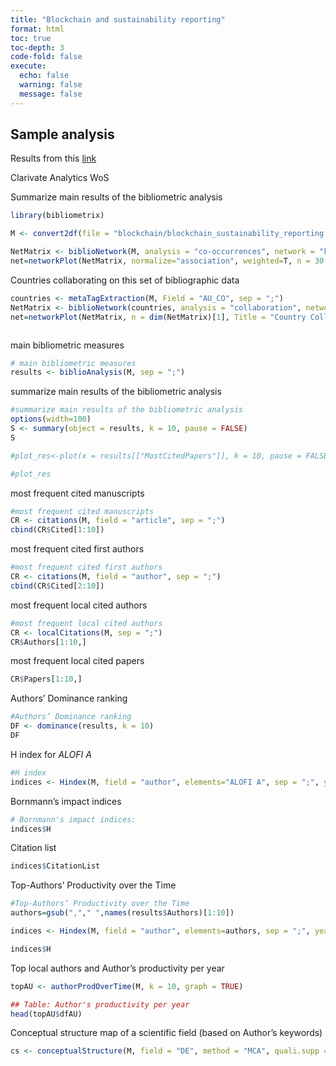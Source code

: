 ```yaml
---
title: "Blockchain and sustainability reporting"
format: html
toc: true
toc-depth: 3
code-fold: false
execute:
  echo: false
  warning: false
  message: false
---
```


## Sample analysis

Results from this [link](https://www.webofscience.com/wos/woscc/summary/4a9eba5d-0f40-46e6-8bae-582283bd4e01-7ab16fa0/relevance/1)

Clarivate Analytics WoS

Summarize main results of the bibliometric analysis

```r
library(bibliometrix)

M <- convert2df(file = "blockchain/blockchain_sustainability_reporting.bib", dbsource = "isi", format = "bibtex")


```

```r
NetMatrix <- biblioNetwork(M, analysis = "co-occurrences", network = "keywords", sep = ";")
net=networkPlot(NetMatrix, normalize="association", weighted=T, n = 30, Title = "Keyword Co-occurrences", type = "fruchterman", size=T,edgesize = 5,labelsize=0.7)
```

Countries collaborating on this set of bibliographic data



```r
countries <- metaTagExtraction(M, Field = "AU_CO", sep = ";")
NetMatrix <- biblioNetwork(countries, analysis = "collaboration", network = "countries", sep = ";")
net=networkPlot(NetMatrix, n = dim(NetMatrix)[1], Title = "Country Collaboration", type = "circle", size=TRUE, remove.multiple=FALSE,labelsize=0.7,cluster="none")



```


main bibliometric measures

```r
# main bibliometric measures
results <- biblioAnalysis(M, sep = ";")
```

summarize main results of the bibliometric analysis

```r
#summarize main results of the bibliometric analysis
options(width=100)
S <- summary(object = results, k = 10, pause = FALSE)
S
```


```r
#plot_res<-plot(x = results[["MostCitedPapers"]], k = 10, pause = FALSE)

#plot_res

```

most frequent cited manuscripts

```r
#most frequent cited manuscripts
CR <- citations(M, field = "article", sep = ";")
cbind(CR$Cited[1:10])
```

most frequent cited first authors

```r
#most frequent cited first authors
CR <- citations(M, field = "author", sep = ";")
cbind(CR$Cited[2:10])
```

most frequent local cited authors

```r
#most frequent local cited authors
CR <- localCitations(M, sep = ";")
CR$Authors[1:10,]
```

most frequent local cited papers

```r
CR$Papers[1:10,]
```

Authors’ Dominance ranking

```r
#Authors’ Dominance ranking
DF <- dominance(results, k = 10)
DF
```

H index for *ALOFI A*
```r
#H index
indices <- Hindex(M, field = "author", elements="ALOFI A", sep = ";", years = 10)
```

Bornmann's impact indices

```r
# Bornmann's impact indices:
indices$H
```

Citation list

```r
indices$CitationList
```


Top-Authors’ Productivity over the Time

```r
#Top-Authors’ Productivity over the Time
authors=gsub(","," ",names(results$Authors)[1:10])

indices <- Hindex(M, field = "author", elements=authors, sep = ";", years = 50)

indices$H
```


Top local authors and Author's productivity per year

```r
topAU <- authorProdOverTime(M, k = 10, graph = TRUE)

## Table: Author's productivity per year
head(topAU$dfAU)

```

Conceptual structure map of a scientific field (based on Author's keywords)


```r
cs <- conceptualStructure(M, field = "DE", method = "MCA", quali.supp = NULL, quanti.supp = NULL, minDegree = 2, k.max = 5, stemming = FALSE, labelsize = 10, documents = 50)
```

